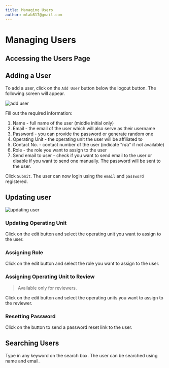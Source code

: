 ```yaml
---
title: Managing Users
author: mlab817@gmail.com
---
```

# Managing Users

## Accessing the Users Page

## Adding a User

To add a user, click on the `Add User` button below the logout button. The following screen will appear.

![add user](https://user-images.githubusercontent.com/29625844/88250466-46bdc480-ccda-11ea-8af0-30a6feaef2da.png)

Fill out the required information:

1. Name - full name of the user (middle initial only)
2. Email - the email of the user which will also serve as their username
3. Password - you can provide the password or generate random one
4. Operating Unit - the operating unit the user will be affiliated to
5. Contact No. - contact number of the user (indicate "n/a" if not available)
6. Role - the role you want to assign to the user
7. Send email to user - check if you want to send email to the user or disable if you want to send one manually. The password will be sent to the user.

Click `Submit`. The user can now login using the `email` and `password` registered.

## Updating user

![updating user](https://user-images.githubusercontent.com/29625844/88250715-fe52d680-ccda-11ea-84b6-79f77fdf3519.png)

### Updating Operating Unit

Click on the edit button and select the operating unit you want to assign to the user.

### Assigning Role

Click on the edit button and select the role you want to assign to the user.

### Assigning Operating Unit to Review

> Available only for reviewers.

Click on the edit button and select the operating units you want to assign to the reviewer.

### Resetting Password

Click on the button to send a password reset link to the user.

## Searching Users

Type in any keyword on the search box. The user can be searched using name and email.